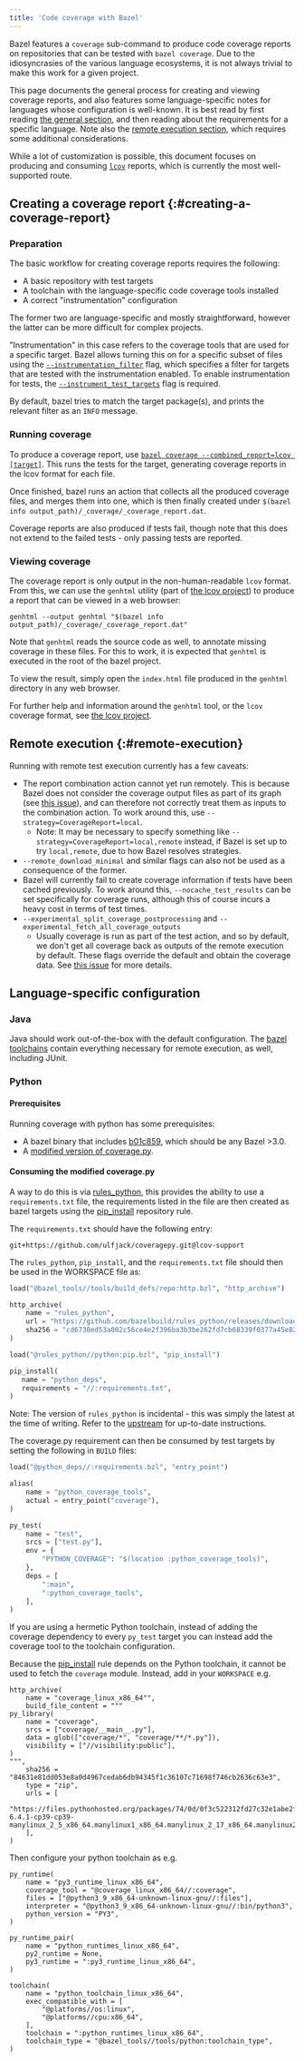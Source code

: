 ```yaml
---
title: 'Code coverage with Bazel'
---
```


Bazel features a `coverage` sub-command to produce code coverage
reports on repositories that can be tested with `bazel coverage`. Due
to the idiosyncrasies of the various language ecosystems, it is not
always trivial to make this work for a given project.

This page documents the general process for creating and viewing
coverage reports, and also features some language-specific notes for
languages whose configuration is well-known. It is best read by first
reading [the general section](#creating-a-coverage-report), and then
reading about the requirements for a specific language. Note also the
[remote execution section](#remote-execution), which requires some
additional considerations.

While a lot of customization is possible, this document focuses on
producing and consuming [`lcov`][lcov] reports, which is currently the
most well-supported route.

## Creating a coverage report {:#creating-a-coverage-report}

### Preparation

The basic workflow for creating coverage reports requires the
following:

- A basic repository with test targets
- A toolchain with the language-specific code coverage tools installed
- A correct "instrumentation" configuration

The former two are language-specific and mostly straightforward,
however the latter can be more difficult for complex projects.

"Instrumentation" in this case refers to the coverage tools that are
used for a specific target. Bazel allows turning this on for a
specific subset of files using the
[`--instrumentation_filter`](/versions/6.2.0/reference/command-line-reference#flag--instrumentation_filter)
flag, which specifies a filter for targets that are tested with the
instrumentation enabled. To enable instrumentation for tests, the
[`--instrument_test_targets`](/versions/6.2.0/reference/command-line-reference#flag--instrument_test_targets)
flag is required.

By default, bazel tries to match the target package(s), and prints the
relevant filter as an `INFO` message.

### Running coverage

To produce a coverage report, use [`bazel coverage
--combined_report=lcov
[target]`](/versions/6.2.0/reference/command-line-reference#coverage). This runs the
tests for the target, generating coverage reports in the lcov format
for each file.

Once finished, bazel runs an action that collects all the produced
coverage files, and merges them into one, which is then finally
created under `$(bazel info
output_path)/_coverage/_coverage_report.dat`.

Coverage reports are also produced if tests fail, though note that
this does not extend to the failed tests - only passing tests are
reported.

### Viewing coverage

The coverage report is only output in the non-human-readable `lcov`
format. From this, we can use the `genhtml` utility (part of [the lcov
project][lcov]) to produce a report that can be viewed in a web
browser:

```console
genhtml --output genhtml "$(bazel info output_path)/_coverage/_coverage_report.dat"
```

Note that `genhtml` reads the source code as well, to annotate missing
coverage in these files. For this to work, it is expected that
`genhtml` is executed in the root of the bazel project.

To view the result, simply open the `index.html` file produced in the
`genhtml` directory in any web browser.

For further help and information around the `genhtml` tool, or the
`lcov` coverage format, see [the lcov project][lcov].

## Remote execution {:#remote-execution}

Running with remote test execution currently has a few caveats:

- The report combination action cannot yet run remotely. This is
  because Bazel does not consider the coverage output files as part of
  its graph (see [this issue][remote_report_issue]), and can therefore
  not correctly treat them as inputs to the combination action. To
  work around this, use `--strategy=CoverageReport=local`.
  - Note: It may be necessary to specify something like
    `--strategy=CoverageReport=local,remote` instead, if Bazel is set
    up to try `local,remote`, due to how Bazel resolves strategies.
- `--remote_download_minimal` and similar flags can also not be used
  as a consequence of the former.
- Bazel will currently fail to create coverage information if tests
  have been cached previously. To work around this,
  `--nocache_test_results` can be set specifically for coverage runs,
  although this of course incurs a heavy cost in terms of test times.
- `--experimental_split_coverage_postprocessing` and
  `--experimental_fetch_all_coverage_outputs`
  - Usually coverage is run as part of the test action, and so by
    default, we don't get all coverage back as outputs of the remote
    execution by default. These flags override the default and obtain
    the coverage data. See [this issue][split_coverage_issue] for more
    details.

## Language-specific configuration

### Java

Java should work out-of-the-box with the default configuration. The
[bazel toolchains][bazel_toolchains] contain everything necessary for
remote execution, as well, including JUnit.

### Python

#### Prerequisites

Running coverage with python has some prerequisites:

- A bazel binary that includes [b01c859][python_coverage_commit],
  which should be any Bazel >3.0.
- A [modified version of coverage.py][modified_coveragepy].
<!-- TODO: Upstream an lcov implementation so that this becomes usable  -->

#### Consuming the modified coverage.py

A way to do this is via [rules_python][rules_python], this provides
the ability to use a `requirements.txt` file, the requirements listed
in the file are then created as bazel targets using the
[pip_install][pip_install_rule] repository rule.

The `requirements.txt` should have the following entry:

```text
git+https://github.com/ulfjack/coveragepy.git@lcov-support
```

The `rules_python`, `pip_install`, and the `requirements.txt` file should then be used in the WORKSPACE file as:

```python
load("@bazel_tools//tools/build_defs/repo:http.bzl", "http_archive")

http_archive(
    name = "rules_python",
    url = "https://github.com/bazelbuild/rules_python/releases/download/0.5.0/rules_python-0.5.0.tar.gz",
    sha256 = "cd6730ed53a002c56ce4e2f396ba3b3be262fd7cb68339f0377a45e8227fe332",
)

load("@rules_python//python:pip.bzl", "pip_install")

pip_install(
   name = "python_deps",
   requirements = "//:requirements.txt",
)
```

Note: The version of `rules_python` is incidental - this was simply
the latest at the time of writing. Refer to the
[upstream][rules_python] for up-to-date instructions.

The coverage.py requirement can then be consumed by test targets by
setting the following in `BUILD` files:

```python
load("@python_deps//:requirements.bzl", "entry_point")

alias(
    name = "python_coverage_tools",
    actual = entry_point("coverage"),
)

py_test(
    name = "test",
    srcs = ["test.py"],
    env = {
        "PYTHON_COVERAGE": "$(location :python_coverage_tools)",
    },
    deps = [
        ":main",
        ":python_coverage_tools",
    ],
)
```

If you are using a hermetic Python toolchain, instead of adding the coverage
dependency to every `py_test` target you can instead add the coverage tool to
the toolchain configuration.

Because the [pip_install][pip_install_rule] rule depends on the Python
toolchain, it cannot be used to fetch the `coverage` module.
Instead, add in your `WORKSPACE` e.g.

```starlark
http_archive(
    name = "coverage_linux_x86_64"",
    build_file_content = """
py_library(
    name = "coverage",
    srcs = ["coverage/__main__.py"],
    data = glob(["coverage/*", "coverage/**/*.py"]),
    visibility = ["//visibility:public"],
)
""",
    sha256 = "84631e81dd053e8a0d4967cedab6db94345f1c36107c71698f746cb2636c63e3",
    type = "zip",
    urls = [
        "https://files.pythonhosted.org/packages/74/0d/0f3c522312fd27c32e1abe2fb5c323b583a5c108daf2c26d6e8dfdd5a105/coverage-6.4.1-cp39-cp39-manylinux_2_5_x86_64.manylinux1_x86_64.manylinux_2_17_x86_64.manylinux2014_x86_64.whl",
    ],
)
```

Then configure your python toolchain as e.g.

```starlark
py_runtime(
    name = "py3_runtime_linux_x86_64",
    coverage_tool = "@coverage_linux_x86_64//:coverage",
    files = ["@python3_9_x86_64-unknown-linux-gnu//:files"],
    interpreter = "@python3_9_x86_64-unknown-linux-gnu//:bin/python3",
    python_version = "PY3",
)

py_runtime_pair(
    name = "python_runtimes_linux_x86_64",
    py2_runtime = None,
    py3_runtime = ":py3_runtime_linux_x86_64",
)

toolchain(
    name = "python_toolchain_linux_x86_64",
    exec_compatible_with = [
        "@platforms//os:linux",
        "@platforms//cpu:x86_64",
    ],
    toolchain = ":python_runtimes_linux_x86_64",
    toolchain_type = "@bazel_tools//tools/python:toolchain_type",
)
```

[lcov]: https://github.com/linux-test-project/lcov
[rules_python]: https://github.com/bazelbuild/rules_python
[bazel_toolchains]: https://github.com/bazelbuild/bazel-toolchains
[remote_report_issue]: https://github.com/bazelbuild/bazel/issues/4685
[split_coverage_issue]: https://github.com/bazelbuild/bazel/issues/4685
[python_coverage_commit]: https://github.com/bazelbuild/bazel/commit/b01c85962d88661ec9f6c6704c47d8ce67ca4d2a
[modified_coveragepy]: https://github.com/ulfjack/coveragepy/tree/lcov-support
[pip_install_rule]: https://github.com/bazelbuild/rules_python#installing-pip-dependencies
